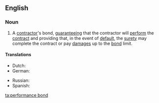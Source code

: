 ==English==

===Noun===
{{en-noun|head=[[performance]] [[bond]]}}

# {{context|legal}} A [[contractor]]'s bond, [[guarantee]]ing that the contractor will [[perform]] the [[contract]] and providing that, in the event of [[default]], the [[surety]] may complete the contract or pay [[damages]] up to the [[bond]] limit.

====Translations====
{{trans-top|a contractor's bond}}
* Dutch: {{t-|nl|dwangsom|f}}
* German: {{t-|de|Erfüllungsgarantie|f}}
{{trans-mid}}
* Russian: {{t-|ru|гарантия исполнения обязательств|f|tr=garántija ispolnénija objazátel’stv}}
* Spanish: {{t-|es|fianza de cumplimiento|f}}
{{trans-bottom}}

[[ta:performance bond]]